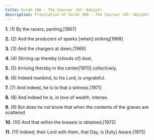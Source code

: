 ```yaml
---
title: Surah 100 - The Courser (Al-'Adiyat)
description: Translation of Surah 100 - The Courser (Al-'Adiyat)
---
```


**1.** (1) By the racers, panting,[1967]

**2.** (2) And the producers of sparks [when] striking[1968]

**3.** (3) And the chargers at dawn,[1969]

**4.** (4) Stirring up thereby [clouds of] dust,

**5.** (5) Arriving thereby in the center[1970] collectively,

**6.** (6) Indeed mankind, to his Lord, is ungrateful.

**7.** (7) And indeed, he is to that a witness.[1971]

**8.** (8) And indeed he is, in love of wealth, intense.

**9.** (9) But does he not know that when the contents of the graves are scattered

**10.** (10) And that within the breasts is obtained,[1972]

**11.** (11) Indeed, their Lord with them, that Day, is [fully] Aware.[1973]

